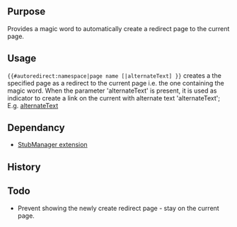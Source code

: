 {{Extension
|name        = AutoRedirect
|status      = stable
|type        = parser
|author      = [[user:jldupont|Jean-Lou Dupont]]
|image       =
|version     = 1.0.0
|update      =
|mediawiki   = 1.10
|download    = [http://mediawiki.googlecode.com/svn/tags/ SVN]
|readme      =
|changelog   = See SVN ($Id$)
|description = 
|parameters  =
|rights      =
|example     =
}}
== Purpose==
Provides a magic word to automatically create a redirect page to the current page.

== Usage ==
<code>{{#autoredirect:namespace|page name [|alternateText] }}</code> creates a the specified page as a redirect
to the current page i.e. the one containing the magic word. When the parameter 'alternateText' is present,
it is used as indicator to create a link on the current with alternate text 'alternateText';
E.g. [[current page|alternateText]]

== Dependancy ==
* [[Extension:StubManager|StubManager extension]]

{{Pear|AutoRedirect}}

== History ==

== Todo ==
* Prevent showing the newly create redirect page - stay on the current page.
